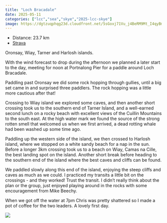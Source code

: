 ---
title: "Loch Bracadale"
date: 2025-05-11
categories: ["lcc","sea","skye","2025-lcc-skye"]
image: https://dgtzuqphqg23d.cloudfront.net/5sGoxj71Vu_j4BeRM9Mt_I4qyBmpNOTxzUjCsyCu8Vg-768x224.jpg
---

- Distance: 23.7 km
- [Strava](https://www.strava.com/activities/14449633278)

Oronsay, Wiay, Tarner and Harlosh islands.

With the wind forecast to drop during the afternoon we planned a later start to the day, meeting for noon at Portnalong Pier for a paddle around Loch Bracadale.

Paddling past Oronsay we did some rock hopping through gullies, until a big set came in and surprised three paddlers. The rock hopping was a little more  cautious after that!

Crossing to Wiay island we explored some caves, and then another short crossing took us to the southern end of Tarner Island, and a well-earned second lunch on a rocky beach with excellent views of the Cuillin Mountains to the south east. At the high water mark we found the source of the strong rotten smell that welcomed us when we first arrived, a dead rotting whale had been washed up some time ago.

Paddling up the western side of the island, we then crossed to Harlosh island, where we stopped on a white sandy beach for a nap in the sun.  Before a longer 3km crossing took us to a beach on Wiay, Camas na Cille, the best landing spot on the island. Another short break before heading to the southern end of the island where the best caves and cliffs can be found.

We paddled slowly along this end of the island, enjoying the steep cliffs and caves as much as we could. I practiced my transits a little bit on the crossings - and they worked! Trust the transit. I didn't really think about the plan or the group, just enjoyed playing around in the rocks with some encouragement from Mike Beechy. 

When we got off the water at 7pm Chris was pretty shattered so I made a pot of coffee for the two leaders. A lovely first day.

![](https://dgtzuqphqg23d.cloudfront.net/5sGoxj71Vu_j4BeRM9Mt_I4qyBmpNOTxzUjCsyCu8Vg-768x224.jpg)




